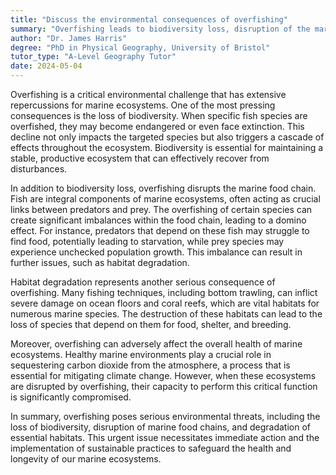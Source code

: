 ```yaml
---
title: "Discuss the environmental consequences of overfishing"
summary: "Overfishing leads to biodiversity loss, disruption of the marine food chain, and degradation of marine habitats."
author: "Dr. James Harris"
degree: "PhD in Physical Geography, University of Bristol"
tutor_type: "A-Level Geography Tutor"
date: 2024-05-04
---
```


Overfishing is a critical environmental challenge that has extensive repercussions for marine ecosystems. One of the most pressing consequences is the loss of biodiversity. When specific fish species are overfished, they may become endangered or even face extinction. This decline not only impacts the targeted species but also triggers a cascade of effects throughout the ecosystem. Biodiversity is essential for maintaining a stable, productive ecosystem that can effectively recover from disturbances.

In addition to biodiversity loss, overfishing disrupts the marine food chain. Fish are integral components of marine ecosystems, often acting as crucial links between predators and prey. The overfishing of certain species can create significant imbalances within the food chain, leading to a domino effect. For instance, predators that depend on these fish may struggle to find food, potentially leading to starvation, while prey species may experience unchecked population growth. This imbalance can result in further issues, such as habitat degradation.

Habitat degradation represents another serious consequence of overfishing. Many fishing techniques, including bottom trawling, can inflict severe damage on ocean floors and coral reefs, which are vital habitats for numerous marine species. The destruction of these habitats can lead to the loss of species that depend on them for food, shelter, and breeding.

Moreover, overfishing can adversely affect the overall health of marine ecosystems. Healthy marine environments play a crucial role in sequestering carbon dioxide from the atmosphere, a process that is essential for mitigating climate change. However, when these ecosystems are disrupted by overfishing, their capacity to perform this critical function is significantly compromised.

In summary, overfishing poses serious environmental threats, including the loss of biodiversity, disruption of marine food chains, and degradation of essential habitats. This urgent issue necessitates immediate action and the implementation of sustainable practices to safeguard the health and longevity of our marine ecosystems.
    